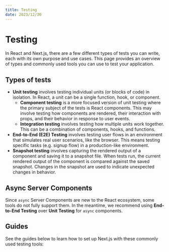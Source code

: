 ```yaml
---
title: Testing
date: 2023/12/30
---
```


# Testing

In React and Next.js, there are a few different types of tests you can write, each with its own purpose and use cases. This page provides an overview of types and commonly used tools you can use to test your application.

## Types of tests

- **Unit testing** involves testing individual units (or blocks of code) in isolation. In React, a unit can be a single function, hook, or component.
  - **Component testing** is a more focused version of unit testing where the primary subject of the tests is React components. This may involve testing how components are rendered, their interaction with props, and their behavior in response to user events.
  - **Integration testing** involves testing how multiple units work together. This can be a combination of components, hooks, and functions.
- **End-to-End (E2E) Testing** involves testing user flows in an environment that simulates real user scenarios, like the browser. This means testing specific tasks (e.g. signup flow) in a production-like environment.
- **Snapshot testing** involves capturing the rendered output of a component and saving it to a snapshot file. When tests run, the current rendered output of the component is compared against the saved snapshot. Changes in the snapshot are used to indicate unexpected changes in behavior.

## Async Server Components

Since `async` Server Components are new to the React ecosystem, some tools do not fully support them. In the meantime, we recommend using **End-to-End Testing** over **Unit Testing** for `async` components.

## Guides

See the guides below to learn how to set up Next.js with these commonly used testing tools:
